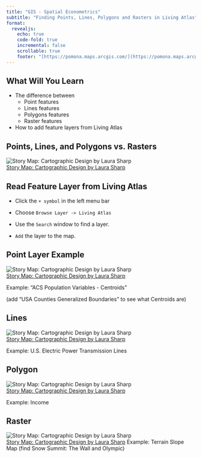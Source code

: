```yaml
---
title: "GIS - Spatial Econometrics"
subtitle: "Finding Points, Lines, Polygons and Rasters in Living Atlas"
format: 
  revealjs:
    echo: true
    code-fold: true
    incremental: false
    scrollable: true
    footer: "[https://pomona.maps.arcgis.com/](https://pomona.maps.arcgis.com/)"
---
```


## What Will You Learn {.scrollable .smaller}

-   The difference between
    - Point features
    - Lines features
    - Polygons features
    - Raster features
- How to add feature layers from Living Atlas

## Points, Lines, and Polygons vs. Rasters


![Story Map: Cartographic Design by Laura Sharp](images/clipboard-1511551534.png)
<br>
[Story Map: Cartographic Design by Laura Sharp](https://storymaps.arcgis.com/stories/58593bfc09c741a0b67dd81c22a914e3)

## Read Feature Layer from Living Atlas

- Click the `+ symbol` in the left menu bar

- Choose `Browse Layer -> Living Atlas`

- Use the `Search` window to find a layer.

- `Add` the layer to the map.

## Point Layer Example {.smaller}

![Story Map: Cartographic Design by Laura Sharp](images/clipboard-1511551534.png)
<br>
[Story Map: Cartographic Design by Laura Sharp](https://storymaps.arcgis.com/stories/58593bfc09c741a0b67dd81c22a914e3)

Example: "ACS Population Variables - Centroids" 

(add "USA Counties Generalized Boundaries" to see what Centroids are)


## Lines

![Story Map: Cartographic Design by Laura Sharp](images/clipboard-1511551534.png)
<br>
[Story Map: Cartographic Design by Laura Sharp](https://storymaps.arcgis.com/stories/58593bfc09c741a0b67dd81c22a914e3)

Example: U.S. Electric Power Transmission Lines

## Polygon

![Story Map: Cartographic Design by Laura Sharp](images/clipboard-1511551534.png)
<br>
[Story Map: Cartographic Design by Laura Sharp](https://storymaps.arcgis.com/stories/58593bfc09c741a0b67dd81c22a914e3)

Example:   Income

## Raster

![Story Map: Cartographic Design by Laura Sharp](images/clipboard-1511551534.png)
<br>
[Story Map: Cartographic Design by Laura Sharp](https://storymaps.arcgis.com/stories/58593bfc09c741a0b67dd81c22a914e3)
Example: Terrain Slope Map (find Snow Summit: The Wall and Olympic)

